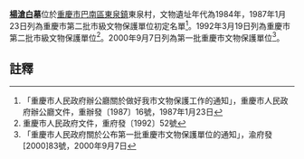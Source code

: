{{msg:重慶市文物保護單位
|名稱 = 楊滄白故居暨墓
|編號 = 71
|圖片 = 
|級別 = 3
|分類 = 
|時代 = 現代
|地点 = [[巴縣|巴縣]][[木洞鎮|木洞鎮]]（故居）、東溫泉（墓）
|坐標 = 
|登錄 = 1987年1月23日
}}
{{msg:重慶市文物保護單位
|名稱 = 楊滄白故居暨墓
|編號 = 68
|圖片 = 
|級別 = 4
|分類 = 
|時代 = 1992--1945年
|地点 = [[巴縣|巴縣]][[木洞鎮|木洞鎮]]（故居）、東溫泉（墓）
|坐標 = 
|登錄 = 1992年3月19日
}}
{{msg:重慶市文物保護單位
|名稱 = 楊滄白故居及墓
|編號 = 91
|圖片 = 
|級別 = 5
|分類 = 
|時代 = 清代（故居）、1984年（墓）
|地点 = [[巴南區|巴南區]][[木洞鎮|木洞鎮]]（故居）、[[巴南區|巴南區]][[東泉鎮|東泉鎮]]東泉村（墓）
|坐標 = 
|登錄 = 2000年9月7日
}}
'''[[楊滄白|楊滄白]]墓'''位於[[重慶市|重慶市]][[巴南區|巴南區]][[東泉鎮|東泉鎮]]東泉村，文物遺址年代為1984年，1987年1月23日列為重慶市第二批市級文物保護單位初定名單<ref>「重慶市人民政府辦公廳關於做好我市文物保護工作的通知」，重慶市人民政府辦公廳文件，重辦發〔1987〕16號，1987年1月23日</ref>。1992年3月19日列為重慶市第二批市級文物保護單位<ref>重慶市人民政府文件，重府發〔1992〕52號</ref>。2000年9月7日列為第一批重慶市文物保護單位<ref>「重慶市人民政府關於公布第一批重慶市文物保護單位的通知」，渝府發[2000]83號，2000年9月7日</ref>。
== 註釋 ==
{{reflist}}
{{文物保護單位小作品}}